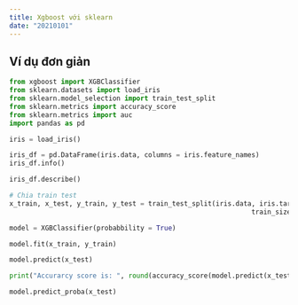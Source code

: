 ```yaml
---
title: Xgboost với sklearn
date: "20210101"
---
```




## Ví dụ đơn giản

```python
from xgboost import XGBClassifier
from sklearn.datasets import load_iris
from sklearn.model_selection import train_test_split
from sklearn.metrics import accuracy_score
from sklearn.metrics import auc
import pandas as pd
```

```python
iris = load_iris()
```

```python
iris_df = pd.DataFrame(iris.data, columns = iris.feature_names)
iris_df.info()
```

```python
iris_df.describe()
```

```python
# Chia train test
x_train, x_test, y_train, y_test = train_test_split(iris.data, iris.target, 
                                                             train_size = 0.7, random_state = 3)
```

```python
model = XGBClassifier(probabbility = True)
```

```python
model.fit(x_train, y_train)
```

```python
model.predict(x_test)
```

```python
print("Accurarcy score is: ", round(accuracy_score(model.predict(x_test), y_test),2))
```

```python
model.predict_proba(x_test)
```

